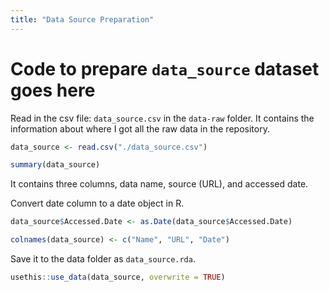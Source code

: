 ```yaml
---
title: "Data Source Preparation"
---
```


# Code to prepare `data_source` dataset goes here

Read in the csv file: `data_source.csv` in the `data-raw` folder. It contains the information about where I got all the raw data in the repository.

```r
data_source <- read.csv("./data_source.csv")
```

```r
summary(data_source)
```

It contains three columns, data name, source (URL), and accessed date.

Convert date column to a date object in R.

```r
data_source$Accessed.Date <- as.Date(data_source$Accessed.Date)
```

```r
colnames(data_source) <- c("Name", "URL", "Date")
```

Save it to the data folder as `data_source.rda`.

```r
usethis::use_data(data_source, overwrite = TRUE)
```
